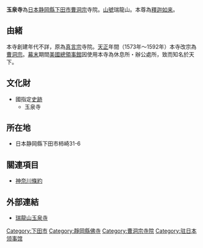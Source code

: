 {{Otheruses|玉泉寺|subject=位于[[日本|日本]][[静岡縣|静岡縣]]的玉泉寺|other=其他同名的寺庙}}
{{unreferenced|time=2017-08-04T02:10:39+00:00}}
{{日本寺院
| name = 玉泉寺
| img = File:Gyokusenji temple shimoda 2007-02-24.jpg
| img_capt = 玉泉寺
| image_width = 260
| nihongo = 玉泉寺
| hiragana = ぎょくせんじ
| romaji = Gyokusen-ji
| location = [[靜岡縣|靜岡縣]][[下田市|下田市]]柿崎31-6
| sangou = 瑞龍山
| section = [[曹洞宗|曹洞宗]]
| god = [[釋迦如來|釋迦如來]]
| found_year = 
| founder = 
| official_name = 
| alias = 
| struct = 
| title = 
| cultural_collection = 國之史跡
}}
{{japanese|japanese=玉泉寺|kana=ぎょくせんじ|romaji=Gyokusen-ji}}

'''玉泉寺'''為[[日本|日本]][[静岡縣|静岡縣]][[下田市|下田市]][[曹洞宗|曹洞宗]]寺院。[[山號|山號]]瑞龍山。本尊為[[釋迦牟尼|釋迦如来]]。

==由緒==
本寺創建年代不詳，原為[[真言宗|真言宗]]寺院。[[天正_(日本)|天正]]年間（1573年～1592年）本寺改宗為[[曹洞宗|曹洞宗]]。[[幕末|幕末]]期間[[美國|美國]][[總領事館|總領事館]]因使用本寺為休息所・辦公處所，致而知名於天下。

==文化財==
*國指定[[史跡|史跡]]
**玉泉寺

==所在地==
*日本静岡縣下田市柿崎31-6

==關連項目==
*[[神奈川條約|神奈川條約]]

==外部連結==
*[https://web.archive.org/web/20090811063747/http://www1.ocn.ne.jp/~gyokusen/ 瑞龍山玉泉寺]
{{DEFAULTSORT:Gyokusen-ji}}
[[Category:下田市|Category:下田市]]
[[Category:靜岡縣佛寺|Category:靜岡縣佛寺]]
[[Category:曹洞宗寺院|Category:曹洞宗寺院]]
[[Category:驻日本领事馆|Category:驻日本领事馆]]
{{buddhism-stub}}